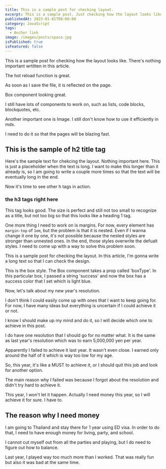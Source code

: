 ```yaml
---
title: This is a sample post for checking layout.
excerpt: This is a sample post. Just checking how the layout looks like with dummy contents.
publishedAt: 2023-01-01T08:00:00
category: JavaScript
tags:
  - Anchor link
image: /images/posts/space.jpg
isPublished: true
isFeatured: false
---
```


This is a sample post for checking how the layout looks like. There's nothing important wrtitten in this article.

<Box>

The hot reload function is great.

As soon as I save the file, it is reflected on the page.

</Box>

Box component looking great.

I still have lots of components to work on, such as lists, code blocks, blockquotes, etc.

Another important one is Image. I still don't know how to use it efficiently in mdx.

I need to do it so that the pages will be blazing fast.

## This is the sample of h2 title tag

Here's the sample text for chekcing the layout. Nothing important here. This is just a placeholder when the text is long. I want to make this longer than it already is, so I am going to write a couple more times so that the text will be eventually long in the end.

Now it's time to see other h tags in action.

### the h3 tags right here

This tag looks good. The size is perfect and still not too small to recognize as a title, but not too big so that this looks like a heading 1 tag.

One more thing I need to work on is margins. For now, every element has `margin-top` of `1em`, but the problem is that it is nested. Even if I wanna change it one by one, it's not possible because the nested styles are stronger than unnested ones. In the end, those styles overwrite the defualt styles. I need to come up with a way to solve this problem soon.

This is a sample post for checking the layout. In this article, I'm gonna write a long text so that I can check the design.

<Box boxType="success">
  This is the box style. The Box component takes a prop called 'boxType'. In
  this particular box, I passed a string 'success' and now the box has a success
  color that I set which is light blue.
</Box>

Now, let's talk about my new year's resolution.

I don't think I could easily come up with ones that I want to keep going for. For now, I have many ideas but everything is uncertain if I could achieve it or not.

I know I should make up my mind and do it, so I will decide which one to achieve in this post.

I do have one resolution that I should go for no matter what. It is the same as last year's resolution which was to earn 5,000,000 yen per year.

Apparently I failed to achieve it last year. It wasn't even close. I earned only around the half of it which is way too low for my age.

So, this year, it's like a MUST to achieve it, or I should quit this job and look for another option.

<Box boxType="warning">
  The main reason why I failed was because I forgot about the resolution and
  didn't try hard to achieve it.
</Box>

This year, I won't let it happen. Actually I need money this year, so I will achieve it for sure. I have to.

## The reason why I need money

I am going to Thailand and stay there for 1 year using ED visa.
In order to do that, I need to have enough money for living, party, and school.

I cannot cut myself out from all the parties and playing, but I do need to figure out how to balance.

Last year, I played way too much more than I worked. That was really fun but also it was bad at the same time.
